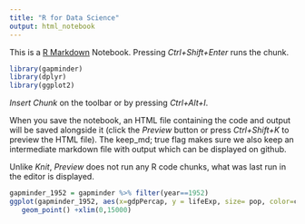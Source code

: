 ```yaml
---
title: "R for Data Science"
output: html_notebook
---
```


This is a [R Markdown](http://rmarkdown.rstudio.com) Notebook.  Pressing *Ctrl+Shift+Enter* runs the chunk. 

```r
library(gapminder)
library(dplyr)
library(ggplot2)
```

*Insert Chunk* on the toolbar or by pressing *Ctrl+Alt+I*.

When you save the notebook, an HTML file containing the code and output will be saved alongside it (click the *Preview* button or press *Ctrl+Shift+K* to preview the HTML file). The keep_md; true flag makes sure we also keep an intermediate markdown file with output which can be displayed on github.

Unlike *Knit*, *Preview* does not run any R code chunks, what was last run in the editor is displayed.

```r
gapminder_1952 = gapminder %>% filter(year==1952)
ggplot(gapminder_1952, aes(x=gdpPercap, y = lifeExp, size= pop, color=continent)) +
   geom_point() +xlim(0,15000)
```

